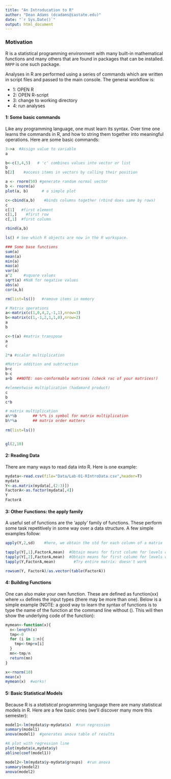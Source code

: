 ---
title: "An Introducation to R"
author: "Dean Adams (dcadams@iastate.edu)"
date: "`r Sys.Date()`"
output: html_document
---

### **Motivation**
R is a statistical programming environment with many built-in mathematical functions and many others that are found in packages that can be installed. `RRPP` is one such package.  

Analyses in R are performed using a series of commands which are written in script files and passed to the main console. The general workflow is:

* 1: OPEN R
* 2: OPEN R-script
* 3: change to working directory 
* 4: run analyses

#### **1: Some basic commands**
Like any programming language, one must learn its syntax. Over time one learns the commands in R, and how to string them together into meaningful operations. Here are some basic commands:

```{r eval=TRUE,error=TRUE}
3->a  #Assign value to variable
a

b<-c(3,4,5)   # 'c' combines values into vector or list
b
b[2]	#access items in vectors by calling their position

a <- rnorm(50) #generate random normal vector
b <- rnorm(a)
plot(a, b)      # a simple plot

c<-cbind(a,b)    #binds columns together (rbind does same by rows)
c
c[1]   #first element
c[1,]	 #first row
c[,1]  #first column

rbind(a,b)

ls() # See which R objects are now in the R workspace.

### Some base functions
sum(a)
mean(a)
min(a)
max(a)
var(a)
a^2		#square values
sqrt(a)	#NaN for negative values
abs(a)
cor(a,b)

rm(list=ls())   #remove items in memory

# Matrix operations
a<-matrix(c(1,0,4,2,-1,1),nrow=3)
b<-matrix(c(1,-1,2,1,1,0),nrow=2)
a
b

c<-t(a)	#matrix transpose
a
c

2*a	#scalar multiplication

#Matrix addition and subtraction
b+c
b-c
a+b  ##NOTE: non-conformable matrices (check rxc of your matrices!)

#elementwise multiplication (hadamard product)
c
b
c*b

# matrix multiplication
a%*%b		## %*% is symbol for matrix multiplication
b%*%a		## matrix order matters
	
rm(list=ls())


gl(2,10)
```

#### **2: Reading Data**
There are many ways to read data into R. Here is one example:

```{r eval=TRUE}
mydata<-read.csv(file="Data/Lab-01-RIntroData.csv",header=T)
mydata
Y<-as.matrix(mydata[,(2:3)])
FactorA<-as.factor(mydata[,4])
Y
FactorA

```

#### **3: Other Functions: the apply family**

A useful set of functions are the 'apply' family of functions. These perform some task repetitively in some way over a data structure. A few simple examples follow:

```{r eval=TRUE,error=TRUE}
apply(Y,2,sd)    #here, we obtain the std for each column of a matrix

tapply(Y[,1],FactorA,mean)	#Obtain means for first column for levels of FactorA
tapply(Y[,2],FactorA,mean)	#Obtain means for first column for levels of FactorA
tapply(Y,FactorA,mean)		  #Try entire matrix: doesn't work

rowsum(Y, FactorA)/as.vector(table(FactorA))
```

#### **4: Building Functions**

One can also make your own function. These are defined as function(xx)  where `xx` defines the input types (there may be more than one). Below is a simple example (NOTE: a good way to learn the syntax of functions is to type the name of the function at the command line without (). This will then show the underlying code of the function):

```{r eval=TRUE}
mymean<-function(x){
  n<-length(x)
  tmp<-0
  for (i in 1:n){
    tmp<-tmp+x[i]
  }
  mn<-tmp/n
  return(mn)
}

x<-rnorm(10)
mean(x)  
mymean(x)  #works!
```

#### **5: Basic Statistical Models**

Because R is a *statistical* programming language there are many statistical models in R.  Here are a few basic ones (we'll discover many more this semester):

```{r eval=TRUE}
model1<-lm(mydata$y~mydata$x)  #run regression
summary(model1)
anova(model1)  #generates anova table of results

#A plot with regression line
plot(mydata$x,mydata$y)
abline(coef(model1))

model2<-lm(mydata$y~mydata$groups)  #run anova
summary(model2)
anova(model2)
```